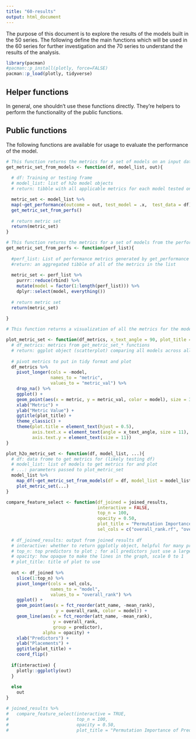 ```yaml
---
title: "60-results"
output: html_document
---
```


The purpose of this document is to explore the results of the models built in the 50 series.  The following define the main functions which will be used in the 60 series for further investigation and the 70 series to understand the results of the analysis.

```r
library(pacman)
#pacman::p_install(plotly, force=FALSE)
pacman::p_load(plotly, tidyverse)
```

## Helper functions
In general, one shouldn't use these functions directly.  They're helpers to perform the functionality of the public functions.


## Public functions
The following functions are available for usage to evaluate the performance of the model.

```r
# This function returns the metrics for a set of models on an input dataframe
get_metric_set_from_models <- function(df, model_list, out){
  
  # df: Training or testing frame
  # model_list: list of h2o model objects
  # return: tibble with all applicable metrics for each model tested on df

  metric_set <- model_list %>%
  map(~get_performance(outcome = out, test_model = .x,  test_data = df)) %>% 
  get_metric_set_from_perfs()
  
  # return metric set
  return(metric_set)
}
```

```r
# This function returns the metrics for a set of models from the performance metrics
get_metric_set_from_perfs <- function(perf_list){
  
  #perf_list: List of performance metrics generated by get_performance function
  #return: an aggregated tibble of all of the metrics in the list
  
  metric_set <- perf_list %>% 
    purrr::reduce(rbind) %>%
    mutate(model = factor(1:length(perf_list))) %>% 
    dplyr::select(model, everything())
  
  # return metric set
  return(metric_set)
  
}
```

```r
# This function returns a visualization of all the metrics for the models being compared

plot_metric_set <- function(df_metrics, x_text_angle = 90, plot_title = "Model Comparison Plot"){
  # df_metrics: metrics from get_metric_set_* functions
  # return: ggplot object (scatterplot) comparing all models across all applicable metrics
  
  # pivot metrics to put in tidy format and plot
  df_metrics %>% 
    pivot_longer(cols = -model,
                 names_to = "metric",
                 values_to = "metric_val") %>% 
    drop_na() %>% 
    ggplot() +
    geom_point(aes(x = metric, y = metric_val, color = model), size = 3) +
    xlab("Metric") +
    ylab("Metric Value") +
    ggtitle(plot_title) +
    theme_classic() +
    theme(plot.title = element_text(hjust = 0.5),
          axis.text.x = element_text(angle = x_text_angle, size = 11),
          axis.text.y = element_text(size = 11))
}

```

```r
plot_h2o_metric_set <- function(df, model_list, ...){
  # df: data frome to get metrics for (likely testing df)
  # model_list: list of models to get metrics for and plot
  # ...: parameters passed to plot_metric_set
  model_list %>% 
    map_df(~get_metric_set_from_models(df = df, model_list = model_list)) %>% 
    plot_metric_set(...)
}
```

```r
compare_feature_select <- function(df_joined = joined_results, 
                                   interactive = FALSE, 
                                   top_n = 100,
                                   opacity = 0.50,
                                   plot_title = "Permutation Importance of Predictors by Model",
                                   sel_cols = c("overall_rank.rf", "overall_rank.lasso")){
  
  # df_joined_results: output from joined results df
  # interactive: whether to return ggplotly object, helpful for many predictors
  # top_n: top predictors to plot ; for all predictors just use a large a number
  # opacity: how opaque to make the lines in the graph, scale 0 to 1
  # plot_title: title of plot to use
  
  out <- df_joined %>% 
    slice(1:top_n) %>% 
    pivot_longer(cols = sel_cols,
                 names_to = "model",
                 values_to = "overall_rank") %>% 
    ggplot() +
    geom_point(aes(x = fct_reorder(att_name, -mean_rank), 
                   y = overall_rank, color = model)) +
    geom_line(aes(x = fct_reorder(att_name, -mean_rank), 
                  y = overall_rank, 
                  group = predictor), 
              alpha = opacity) +
    xlab("Predictors") +
    ylab("Placements") +
    ggtitle(plot_title) +
    coord_flip()
  
  if(interactive) {
    plotly::ggplotly(out)
  }
  
  else 
    out
}

# joined_results %>% 
#   compare_feature_select(interactive = TRUE,
#                          top_n = 100,
#                          opacity = 0.50,
#                          plot_title = "Permutation Importance of Predictors by Model")
```

